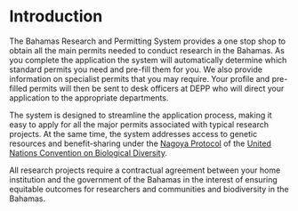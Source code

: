 # Introduction {-}

The Bahamas Research and Permitting System provides a one stop shop to obtain all the main permits needed to conduct research in the Bahamas. As you complete the application the system will automatically determine which standard permits you need and pre-fill them for you. We also provide information on specialist permits that you may require. Your profile and pre-filled permits will then be sent to desk officers at DEPP who will direct your application to the appropriate departments.

The system is designed to streamline the application process, making it easy to apply for all the major permits associated with typical research projects. At the same time, the system addresses access to genetic resources and benefit-sharing under the [Nagoya Protocol](https://www.cbd.int/abs/) of the [United Nations Convention on Biological Diversity](https://www.cbd.int/). 

All research projects require a contractual agreement between your home institution and the government of the Bahamas in the interest of ensuring equitable outcomes for researchers and communities and biodiversity in the Bahamas.